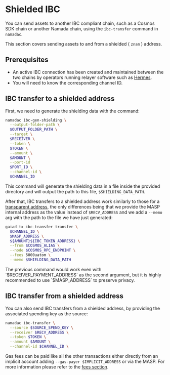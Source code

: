 
# Shielded IBC

You can send assets to another IBC compliant chain, such as a Cosmos SDK chain or another Namada chain, using the
`ibc-transfer` command in `namadac`.

This section covers sending assets to and from a shielded ( `znam` ) address.

## Prerequisites

- An active IBC connection has been created and maintained between the two chains by operators running relayer 
software such as [Hermes](https://github.com/heliaxdev/hermes). 
- You will need to know the corresponding channel ID.

## IBC transfer to a shielded address

First, we need to generate the shielding data with the command:

```bash copy
namadac ibc-gen-shielding \
  --output-folder-path \
  $OUTPUT_FOLDER_PATH \
  --target \
  $RECEIVER \
  --token \
  $TOKEN \
  --amount \
  $AMOUNT \
  --port-id
  $PORT_ID \
  --channel-id \
  $CHANNEL_ID
```

This command will generate the shielding data in a file inside the provided directory and will output the path to this file, `$SHIELDING_DATA_PATH`.

After that, IBC transfers to a shielded address work similarly to those for a [transparent address](./transparent-ibc.mdx), 
the only differences being that we provide the MASP internal address as the value instead of `$RECV_ADDRESS` and we add a `--memo` arg with the path to the file we have just generated:

```bash copy
gaiad tx ibc-transfer transfer \
  $CHANNEL_ID \
  $MASP_ADDRESS \
  ${AMOUNT}${IBC_TOKEN_ADDRESS} \
  --from $COSMOS_ALIAS \
  --node $COSMOS_RPC_ENDPOINT \
  --fees 5000uatom \
  --memo $SHIELDING_DATA_PATH
```

<Callout>
The previous command would work even with `$RECEIVER_PAYMENT_ADDRESS` as the second argument, but it is highly recommended to use `$MASP_ADDRESS` to preserve privacy.
</Callout>

## IBC transfer from a shielded address

You can also send IBC transfers from a shielded address, by providing the associated spending key as the source:
```bash copy
namadac ibc-transfer \
  --source $SOURCE_SPEND_KEY \
  --receiver $RECV_ADDRESS \
  --token $TOKEN \
  --amount $AMOUNT \
  --channel-id $CHANNEL_ID \
```

Gas fees can be paid like all the other transactions either directly from an implicit account adding `--gas-payer $IMPLICIT_ADDRESS` or via the MASP.
For more information please refer to the [fees section](../fees.mdx).
